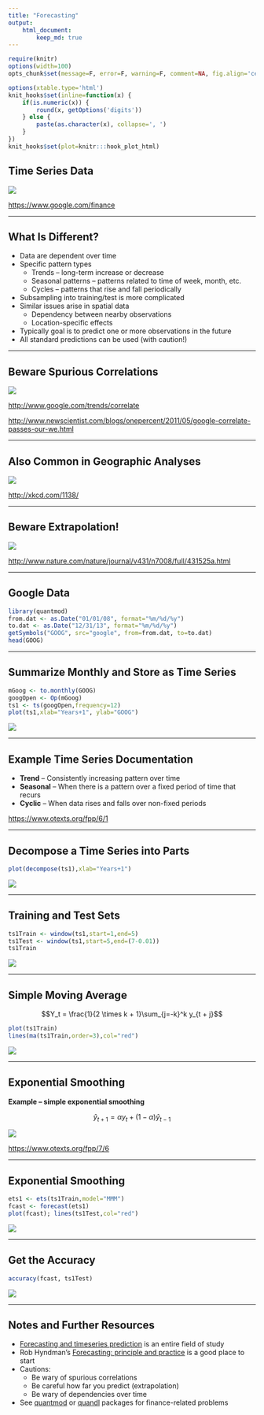 ```yaml
---
title: "Forecasting"
output:
    html_document:
        keep_md: true
---
```


```r
require(knitr)
options(width=100)
opts_chunk$set(message=F, error=F, warning=F, comment=NA, fig.align='center', dpi=100, tidy=F, cache.path='.cache/', fig.path='fig/')

options(xtable.type='html')
knit_hooks$set(inline=function(x) {
    if(is.numeric(x)) {
        round(x, getOptions('digits'))
    } else {
        paste(as.character(x), collapse=', ')
    }
})
knit_hooks$set(plot=knitr:::hook_plot_html)
```

## Time Series Data

![](finance.JPG)

[https://www.google.com/finance](https://www.google.com/finance)

---

## What Is Different?

- Data are dependent over time
- Specific pattern types
    - Trends -- long-term increase or decrease
    - Seasonal patterns -- patterns related to time of week, month, etc.
    - Cycles -- patterns that rise and fall periodically
- Subsampling into training/test is more complicated
- Similar issues arise in spatial data
    - Dependency between nearby observations
    - Location-specific effects
- Typically goal is to predict one or more observations in the future
- All standard predictions can be used (with caution!)

---

## Beware Spurious Correlations

![](spurious.JPG)

[http://www.google.com/trends/correlate](http://www.google.com/trends/correlate)

[http://www.newscientist.com/blogs/onepercent/2011/05/google-correlate-passes-our-we.html](http://www.newscientist.com/blogs/onepercent/2011/05/google-correlate-passes-our-we.html)

---

## Also Common in Geographic Analyses

![](geo.JPG)

[http://xkcd.com/1138/](http://xkcd.com/1138/)

---

## Beware Extrapolation!

![](extrap.JPG)

[http://www.nature.com/nature/journal/v431/n7008/full/431525a.html](http://www.nature.com/nature/journal/v431/n7008/full/431525a.html)

---

## Google Data

```r
library(quantmod)
from.dat <- as.Date("01/01/08", format="%m/%d/%y")
to.dat <- as.Date("12/31/13", format="%m/%d/%y")
getSymbols("GOOG", src="google", from=from.dat, to=to.dat)
head(GOOG)
```

---

## Summarize Monthly and Store as Time Series

```r
mGoog <- to.monthly(GOOG)
googOpen <- Op(mGoog)
ts1 <- ts(googOpen,frequency=12)
plot(ts1,xlab="Years+1", ylab="GOOG")
```

![](GOOG1.JPG)

---

## Example Time Series Documentation

- **Trend** -- Consistently increasing pattern over time
- **Seasonal** -- When there is a pattern over a fixed period of time that recurs
- **Cyclic** -- When data rises and falls over non-fixed periods

[https://www.otexts.org/fpp/6/1](https://www.otexts.org/fpp/6/1)

---

## Decompose a Time Series into Parts

```r
plot(decompose(ts1),xlab="Years+1")
```

![](GOOG2.JPG)

---

## Training and Test Sets

```r
ts1Train <- window(ts1,start=1,end=5)
ts1Test <- window(ts1,start=5,end=(7-0.01))
ts1Train
```

![](GOOG3.JPG)

---

## Simple Moving Average

$$Y_t = \frac{1}{2 \times k + 1}\sum_{j=-k}^k y_{t + j}$$

```r
plot(ts1Train)
lines(ma(ts1Train,order=3),col="red")
```

![](GOOG4.JPG)

---

## Exponential Smoothing

**Example -- simple exponential smoothing**

$$\hat y_{t+1} = \alpha y_t + (1 - \alpha) \hat y_{t-1}$$

![](smooth.JPG)

[https://www.otexts.org/fpp/7/6](https://www.otexts.org/fpp/7/6)

---

## Exponential Smoothing

```r
ets1 <- ets(ts1Train,model="MMM")
fcast <- forecast(ets1)
plot(fcast); lines(ts1Test,col="red")
```

![](GOOG5.JPG)

---

## Get the Accuracy

```r
accuracy(fcast, ts1Test)
```

![](GOOG6.JPG)

---

## Notes and Further Resources

- [Forecasting and timeseries prediction](https://en.wikipedia.org/wiki/Forecasting) is an entire field of study
- Rob Hyndman's [Forecasting: principle and practice](https://www.otexts.org/fpp/) is a good place to start
- Cautions:
    - Be wary of spurious correlations
    - Be careful how far you predict (extrapolation)
    - Be wary of dependencies over time
- See [quantmod](https://cran.r-project.org/web/packages/quantmod/quantmod.pdf) or [quandl](https://www.quandl.com/help/packages/r) packages for finance-related problems 